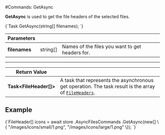 
#Commands: GetAsync

**GetAsync** is used to get the file headers of the selected files.



<TabItem value="get_1" label="get_1">
<CodeBlock language="csharp">
{`Task<FileHeader[]> GetAsync(string[] filenames);
`}
</CodeBlock>
</TabItem>

| Parameters | | |
| ------------- | ------------- | ----- |
| **filenames** | string[] | Names of the files you want to get headers for. |

---

| Return Value | |
| ------------- | ------------- |
| **Task&lt;FileHeader[]&gt;** | A task that represents the asynchronous get operation. The task result is the array of [`FileHeaders`](../../../../../glossary/file-header.mdx). |

## Example

<TabItem value="get_2" label="get_2">
<CodeBlock language="csharp">
{`FileHeader[] icons = await store
	.AsyncFilesCommands
	.GetAsync(new[]
	\{
		"/images/icons/small/1.png", "/images/icons/large/1.png"
	\});
`}
</CodeBlock>
</TabItem>

